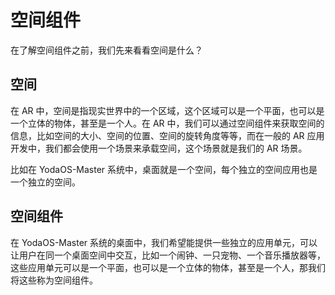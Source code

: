 # 空间组件

在了解空间组件之前，我们先来看看空间是什么？

## 空间

在 AR 中，空间是指现实世界中的一个区域，这个区域可以是一个平面，也可以是一个立体的物体，甚至是一个人。在 AR 中，我们可以通过空间组件来获取空间的信息，比如空间的大小、空间的位置、空间的旋转角度等等，而在一般的 AR 应用开发中，我们都会使用一个场景来承载空间，这个场景就是我们的 AR 场景。

比如在 YodaOS-Master 系统中，桌面就是一个空间，每个独立的空间应用也是一个独立的空间。

## 空间组件

在 YodaOS-Master 系统的桌面中，我们希望能提供一些独立的应用单元，可以让用户在同一个桌面空间中交互，比如一个闹钟、一只宠物、一个音乐播放器等，这些应用单元可以是一个平面，也可以是一个立体的物体，甚至是一个人，那我们将这些称为空间组件。
